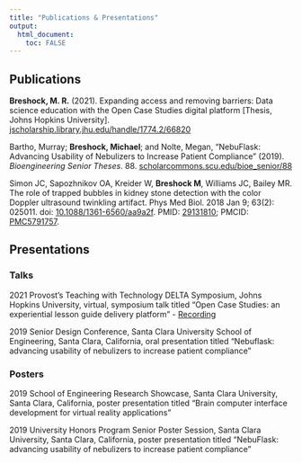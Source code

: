 ```yaml
---
title: "Publications & Presentations"
output: 
  html_document:
    toc: FALSE
---
```


## **Publications**

**Breshock, M. R.** (2021). Expanding access and removing barriers: Data science education with the Open Case Studies digital platform [Thesis, Johns Hopkins University]. [jscholarship.library.jhu.edu/handle/1774.2/66820](https://jscholarship.library.jhu.edu/handle/1774.2/66820)

Bartho, Murray; **Breshock, Michael**; and Nolte, Megan, "NebuFlask: Advancing Usability of Nebulizers to Increase Patient Compliance" (2019). *Bioengineering Senior Theses*. 88. [scholarcommons.scu.edu/bioe_senior/88](https://scholarcommons.scu.edu/bioe_senior/88)

Simon JC, Sapozhnikov OA, Kreider W, **Breshock M**, Williams JC, Bailey MR. The role of trapped bubbles in kidney stone detection with the color Doppler ultrasound twinkling artifact. Phys Med Biol. 2018 Jan 9; 63(2): 025011. doi: [10.1088/1361-6560/aa9a2f](https://iopscience.iop.org/article/10.1088/1361-6560/aa9a2f). PMID: [29131810](https://pubmed.ncbi.nlm.nih.gov/29131810/); PMCID: [PMC5791757](https://www.ncbi.nlm.nih.gov/pmc/articles/PMC5791757/).

## **Presentations**

### Talks

2021 Provost’s Teaching with Technology DELTA Symposium, Johns Hopkins University, virtual, symposium talk titled "Open Case Studies: an experiential lesson guide delivery platform" - [Recording](https://jh.hosted.panopto.com/Panopto/Pages/Viewer.aspx?id=ec557885-db08-46f0-b187-ad49015cf513)

2019 Senior Design Conference, Santa Clara University School of Engineering, Santa Clara, California, oral presentation titled "Nebuflask: advancing usability of nebulizers to increase patient compliance"

### Posters

2019 School of Engineering Research Showcase, Santa Clara University, Santa Clara, California, poster presentation titled "Brain computer interface development for
virtual reality applications"

2019 University Honors Program Senior Poster Session, Santa Clara University, Santa Clara, California, poster presentation titled "NebuFlask: advancing usability of nebulizers to increase patient compliance"



